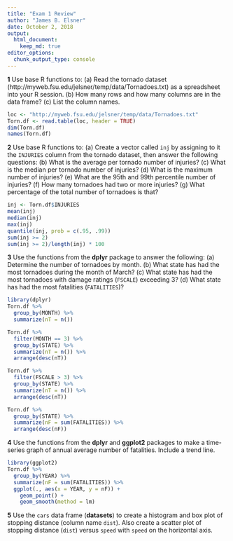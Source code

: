 ```yaml
---
title: "Exam 1 Review"
author: "James B. Elsner"
date: October 2, 2018
output: 
  html_document:
    keep_md: true
editor_options: 
  chunk_output_type: console
---
```


**1** Use base R functions to: (a) Read the tornado dataset (http://myweb.fsu.edu/jelsner/temp/data/Tornadoes.txt) as a spreadsheet into your R session. (b) How many rows and how many columns are in the data frame? (c) List the column names.
```r
loc <- "http://myweb.fsu.edu/jelsner/temp/data/Tornadoes.txt"
Torn.df <- read.table(loc, header = TRUE)
dim(Torn.df)
names(Torn.df)
```

**2** Use base R functions to: (a) Create a vector called `inj` by assigning to it the `INJURIES` column from the tornado dataset, then answer the following questions: (b) What is the average per tornado number of injuries? (c) What is the median per tornado number of injuries? (d) What is the maximum number of injuries? (e) What are the 95th and 99th percentile number of injuries? (f) How many tornadoes had two or more injuries? (g) What percentage of the total number of tornadoes is that?
```r
inj <- Torn.df$INJURIES
mean(inj)
median(inj)
max(inj)
quantile(inj, prob = c(.95, .99))
sum(inj >= 2)
sum(inj >= 2)/length(inj) * 100
```

**3** Use the functions from the **dplyr** package to answer the following: (a) Determine the number of tornadoes by month. (b) What state has had the most tornadoes during the month of March? (c) What state has had the most tornadoes with damage ratings (`FSCALE`) exceeding 3? (d) What state has had the most fatalities (`FATALITIES`)?
```r
library(dplyr)
Torn.df %>%
  group_by(MONTH) %>%
  summarize(nT = n())
```

```r
Torn.df %>%
  filter(MONTH == 3) %>%
  group_by(STATE) %>%
  summarize(nT = n()) %>%
  arrange(desc(nT))
```

```r
Torn.df %>%
  filter(FSCALE > 3) %>%
  group_by(STATE) %>%
  summarize(nT = n()) %>%
  arrange(desc(nT))
```

```r
Torn.df %>%
  group_by(STATE) %>%
  summarize(nF = sum(FATALITIES)) %>%
  arrange(desc(nF))
```

**4** Use the functions from the **dplyr** and **ggplot2** packages to make a time-series graph of annual average number of fatalities. Include a trend line.
```r
library(ggplot2)
Torn.df %>%
  group_by(YEAR) %>%
  summarize(nF = sum(FATALITIES)) %>%
  ggplot(., aes(x = YEAR, y = nF)) +
    geom_point() +
    geom_smooth(method = lm)
```

**5** Use the `cars` data frame (**datasets**) to create a histogram and box plot of stopping distance (column name `dist`). Also create a scatter plot of stopping distance (`dist`) versus `speed` with `speed` on the horizontal axis.
